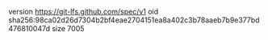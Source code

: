 version https://git-lfs.github.com/spec/v1
oid sha256:98ca02d26d7304b2bf4eae2704151ea8a402c3b78aaeb7b9e377bd476810047d
size 7005
